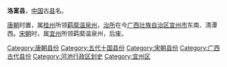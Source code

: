 '''洛富县'''，[[中国|中国]]古[[县|县]]名。

[[唐朝|唐朝]]时置，属[[桂州|桂州]]所领[[羁縻|羁縻]][[温泉州|温泉州]]，[[治所|治所]]在今[[广西壮族自治区|广西壮族自治区]][[宜州市|宜州市]]东南、清潭西。[[宋朝|宋朝]]时，属[[宜州_(广西)|宜州]]所领羁縻温泉州，后废。 

{{广西行政区划小作品}}
{{DEFAULTSORT:L}}
[[Category:唐朝县份|Category:唐朝县份]]
[[Category:五代十国县份|Category:五代十国县份]]
[[Category:宋朝县份|Category:宋朝县份]]
[[Category:广西古代县份|Category:广西古代县份]]
[[Category:河池行政区划史|Category:河池行政区划史]]
[[Category:宜州区|Category:宜州区]]